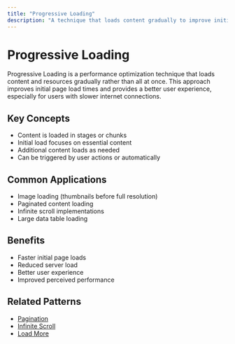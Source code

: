 ```yaml
---
title: "Progressive Loading"
description: "A technique that loads content gradually to improve initial page load times and user experience"
---
```


# Progressive Loading

Progressive Loading is a performance optimization technique that loads content and resources gradually rather than all at once. This approach improves initial page load times and provides a better user experience, especially for users with slower internet connections.

## Key Concepts

- Content is loaded in stages or chunks
- Initial load focuses on essential content
- Additional content loads as needed
- Can be triggered by user actions or automatically

## Common Applications

- Image loading (thumbnails before full resolution)
- Paginated content loading
- Infinite scroll implementations
- Large data table loading

## Benefits

- Faster initial page loads
- Reduced server load
- Better user experience
- Improved perceived performance

## Related Patterns

- [Pagination](/patterns/navigation/pagination)
- [Infinite Scroll](/patterns/navigation/infinite-scroll)
- [Load More](/patterns/navigation/load-more)
